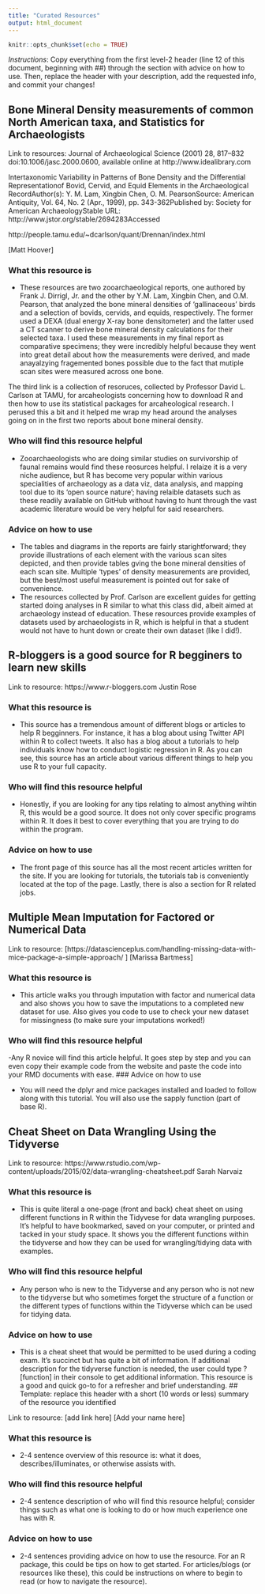 ```yaml
---
title: "Curated Resources"
output: html_document
---
```


```r
knitr::opts_chunk$set(echo = TRUE)
```

*Instructions*: Copy everything from the first level-2 header (line 12 of this document, beginning with ##) through the 
section with advice on how to use. Then, replace the header with your description, add the requested info, and commit your changes!

## Bone Mineral Density measurements of common North American taxa, and Statistics for Archaeologists

Link to resources: Journal of Archaeological Science (2001) 28, 817–832
doi:10.1006/jasc.2000.0600, available online at http://www.idealibrary.com

Intertaxonomic Variability in Patterns of Bone Density and the Differential Representationof Bovid, Cervid, and Equid Elements in the Archaeological RecordAuthor(s): Y. M. Lam, Xingbin Chen, O. M. PearsonSource: American Antiquity, Vol. 64, No. 2 (Apr., 1999), pp. 343-362Published by: Society for American ArchaeologyStable URL: http://www.jstor.org/stable/2694283Accessed

http://people.tamu.edu/~dcarlson/quant/Drennan/index.html

[Matt Hoover]

### What this resource is

- These resources are two zooarchaeological reports, one authored by Frank J. Dirrigl, Jr. and the other by Y.M. Lam, Xingbin Chen, and O.M. Pearson, that analyzed the bone mineral densities of 'gallinaceous' birds and a selection of bovids, cervids, and equids, respectively. The former used a DEXA (dual energy X-ray bone densitometer) and the latter used a CT scanner to derive bone mineral density calculations for their selected taxa. I used these measurements in my final report as comparative specimens; they were incredibly helpful because they went into great detail about how the measurements were derived, and made anayalzying fragemented bones possible due to the fact that mutiple scan sites were measured across one bone.

The third link is a collection of resoruces, collected by Professor David L. Carlson at TAMU, for arcaheologists concerning how to download R and then how to use its statistical packages for arcaheological research. I perused this a bit and it helped me wrap my head around the analyses going on in the first two reports about bone mineral density.

### Who will find this resource helpful

- Zooarchaeologists who are doing similar studies on survivorship of faunal remains would find these reosurces helpful. I relaize it is a very niche audience, but R has become very popular within various specialities of archaeology as a data viz, data analysis, and mapping tool due to its 'open source nature'; having relaible datasets such as these readily available on GitHub without having to hunt through the vast academic literature would be very helpful for said researchers.

### Advice on how to use

- The tables and diagrams in the reports are fairly starightforward; they provide illustrations of each element with the various scan sites depicted, and then provide tables gving the bone mineral densities of each scan site. Multiple 'types' of density measurements are provided, but the best/most useful measurement is pointed out for sake of convenience. 
- The resources collected by Prof. Carlson are excellent guides for getting started doing analyses in R similar to what this class did, albeit aimed at archaeology instead of education. These resources provide examples of datasets used by archaeologists in R, which is helpful in that a student would not have to hunt down or create their own dataset (like I did!).

## R-bloggers is a good source for R begginers to learn new skills

Link to resource: https://www.r-bloggers.com
Justin Rose

### What this resource is

- This source has a tremendous amount of different blogs or articles to help R begginners. For instance, it has a blog about using Twitter API within R to collect tweets. It also has a blog about a tutorials to help individuals know how to conduct logistic regression in R. As you can see, this source has an article about various different things to help you use R to your full capacity. 

### Who will find this resource helpful

- Honestly, if you are looking for any tips relating to almost anything wihtin R, this would be a good source. It does not only cover specific programs within R. It does it best to cover everything that you are trying to do within the program. 

### Advice on how to use

- The front page of this source has all the most recent articles written for the site. If you are looking for tutorials, the tutorials tab is conveniently located at the top of the page. Lastly, there is also a section for R related jobs. 

## Multiple Mean Imputation for Factored or Numerical Data

Link to resource: [https://datascienceplus.com/handling-missing-data-with-mice-package-a-simple-approach/ ]
[Marissa Bartmess]

### What this resource is

- This article walks you through imputation with factor and numerical data and also shows you how to save the imputations to a completed new dataset for use. Also gives you code to use to check your new dataset for missingness (to make sure your imputations worked!)

### Who will find this resource helpful

-Any R novice will find this article helpful. It goes step by step and you can even copy their example code from the website and paste the code into your RMD documents with ease.
### Advice on how to use

- You will need the dplyr and mice packages installed and loaded to follow along with this tutorial. You will also use the sapply function (part of base R). 

## Cheat Sheet on Data Wrangling Using the Tidyverse

Link to resource: https://www.rstudio.com/wp-content/uploads/2015/02/data-wrangling-cheatsheet.pdf
Sarah Narvaiz

### What this resource is

- This is quite literal a one-page (front and back) cheat sheet on using different functions in R within the Tidyvese for data wrangling purposes. It's helpful to have bookmarked, saved on your computer, or printed and tacked in your study space. It shows you the different functions within the tidyverse and how they can be used for wrangling/tidying data with examples. 

### Who will find this resource helpful

- Any person who is new to the Tidyverse and any person who is not new to the tidyverse but who sometimes forget the structure of a function or the different types of functions within the Tidyverse which can be used for tidying data.

### Advice on how to use

- This is a cheat sheet that would be permitted to be used during a coding exam. It's succinct but has quite a bit of information. If additional description for the tidyverse function is needed, the user could type ?[function] in their console to get additional information. This resource is a good and quick go-to for a refresher and brief understanding. 
## Template: replace this header with a short (10 words or less) summary of the resource you identified

Link to resource: [add link here]
[Add your name here]

### What this resource is

- 2-4 sentence overview of this resource is: what it does, describes/illuminates, or otherwise assists with.

### Who will find this resource helpful

- 2-4 sentence description of who will find this resource helpful; consider things such as what one is looking to do or how much experience one has with R.

### Advice on how to use

- 2-4 sentences providing advice on how to use the resource. For an R package, this could be tips on how to get started. For articles/blogs (or resources like these), this could be instructions on where to begin to read (or how to navigate the resource).
